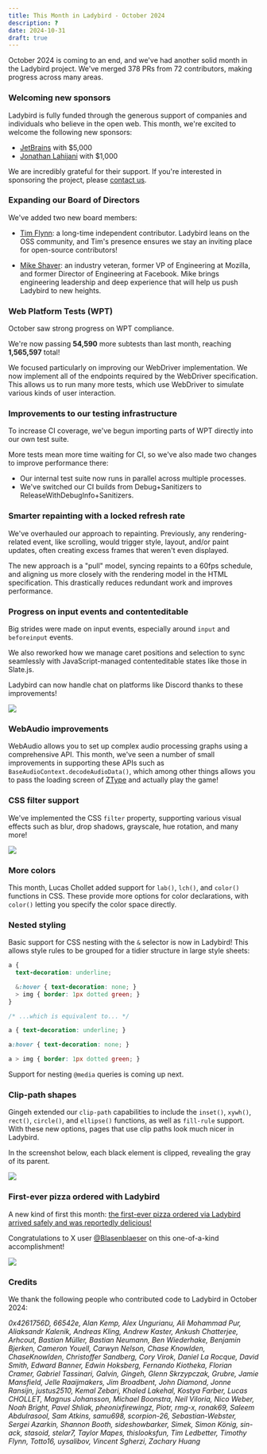```yaml
---
title: This Month in Ladybird - October 2024
description: ?
date: 2024-10-31
draft: true
---
```


October 2024 is coming to an end, and we've had another solid month in the Ladybird project. We've merged 378 PRs from 72 contributors, making progress across many areas.

### Welcoming new sponsors

Ladybird is fully funded through the generous support of companies and individuals who believe in the open web. This month, we're excited to welcome the following new sponsors:

- [JetBrains](https://www.jetbrains.com) with $5,000
- [Jonathan Lahijani](http://jonathanlahijani.com) with $1,000

We are incredibly grateful for their support. If you're interested in sponsoring the project, please [contact us](mailto:contact@ladybird.org).

### Expanding our Board of Directors

We've added two new board members:

- [Tim Flynn](https://ladybird.org/posts/tim-flynn-joins-board/): a long-time independent contributor. Ladybird leans on the OSS community, and Tim's presence ensures we stay an inviting place for open-source contributors!

- [Mike Shaver](https://ladybird.org/posts/mike-shaver-joins-board/): an industry veteran, former VP of Engineering at Mozilla, and former Director of Engineering at Facebook. Mike brings engineering leadership and deep experience that will help us push Ladybird to new heights.

### Web Platform Tests (WPT)

October saw strong progress on WPT compliance.

We're now passing **54,590** more subtests than last month, reaching **1,565,597** total!

We focused particularly on improving our WebDriver implementation. We now implement all of the endpoints required by the WebDriver specification. This allows us to run many more tests, which use WebDriver to simulate various kinds of user interaction.

### Improvements to our testing infrastructure

To increase CI coverage, we've begun importing parts of WPT directly into our own test suite.

More tests mean more time waiting for CI, so we've also made two changes to improve performance there:

- Our internal test suite now runs in parallel across multiple processes.
- We've switched our CI builds from Debug+Sanitizers to ReleaseWithDebugInfo+Sanitizers.

### Smarter repainting with a locked refresh rate

We've overhauled our approach to repainting. Previously, any rendering-related event, like scrolling, would trigger style, layout, and/or paint updates, often creating excess frames that weren't even displayed.

The new approach is a "pull" model, syncing repaints to a 60fps schedule, and aligning us more closely with the rendering model in the HTML specification. This drastically reduces redundant work and improves performance.

### Progress on input events and contenteditable

Big strides were made on input events, especially around `input` and `beforeinput` events.

We also reworked how we manage caret positions and selection to sync seamlessly with JavaScript-managed contenteditable states like those in Slate.js.

Ladybird can now handle chat on platforms like Discord thanks to these improvements!

![](/assets/img/newsletter-oct-2024-chat-on-discord.gif)

### WebAudio improvements

WebAudio allows you to set up complex audio processing graphs using a comprehensive API. This month, we've seen a number
of small improvements in supporting these APIs such as `BaseAudioContext.decodeAudioData()`, which among other things allows
you to pass the loading screen of [ZType](https://zty.pe/) and actually play the game!

### CSS filter support

We've implemented the CSS `filter` property, supporting various visual effects such as blur, drop shadows, grayscale, hue rotation, and many more!

![](/assets/img/newsletter-oct-2024-css-filter.png)

### More colors

This month, Lucas Chollet added support for `lab()`, `lch()`, and `color()` functions in CSS. These provide more options for color declarations, with `color()` letting you specify the color space directly.

### Nested styling

Basic support for CSS nesting with the `&` selector is now in Ladybird! This allows style rules to be grouped for a tidier structure in large style sheets:

```css
a {
  text-decoration: underline;

  &:hover { text-decoration: none; }
  > img { border: 1px dotted green; }
}

/* ...which is equivalent to... */

a { text-decoration: underline; }

a:hover { text-decoration: none; }

a > img { border: 1px dotted green; }
```

Support for nesting `@media` queries is coming up next.

### Clip-path shapes

Gingeh extended our `clip-path` capabilities to include the `inset()`, `xywh()`, `rect()`, `circle()`, and `ellipse()` functions, as well as `fill-rule` support. With these new options, pages that use clip paths look much nicer in Ladybird.

In the screenshot below, each black element is clipped, revealing the gray of its parent.

![](/assets/img/newsletter-oct-2024-clip-path-shapes.png)

### First-ever pizza ordered with Ladybird

A new kind of first this month: [the first-ever pizza ordered via Ladybird arrived safely and was reportedly delicious!](https://x.com/awesomekling/status/1846607417343463524)

Congratulations to X user [@Blasenblaeser](https://x.com/Blasenblaeser) on this one-of-a-kind accomplishment!

![](/assets/img/newsletter-oct-2024-pizza.png)

### Credits

We thank the following people who contributed code to Ladybird in October 2024:

_0x4261756D, 
66542e, 
Alan Kemp, 
Alex Ungurianu, 
Ali Mohammad Pur, 
Aliaksandr Kalenik, 
Andreas Kling, 
Andrew Kaster, 
Ankush Chatterjee, 
Arhcout, 
Bastian Müller, 
Bastian Neumann, 
Ben Wiederhake, 
Benjamin Bjerken, 
Cameron Youell, 
Carwyn Nelson, 
Chase Knowlden, 
ChaseKnowlden, 
Christoffer Sandberg, 
Cory Virok, 
Daniel La Rocque, 
David Smith, 
Edward Banner, 
Edwin Hoksberg, 
Fernando Kiotheka, 
Florian Cramer, 
Gabriel Tassinari, 
Galvin, 
Gingeh, 
Glenn Skrzypczak, 
Grubre, 
Jamie Mansfield, 
Jelle Raaijmakers, 
Jim Broadbent, 
John Diamond, 
Jonne Ransijn, 
justus2510, 
Kemal Zebari, 
Khaled Lakehal, 
Kostya Farber, 
Lucas CHOLLET, 
Magnus Johansson, 
Michael Boonstra, 
Neil Viloria, 
Nico Weber, 
Noah Bright, 
Pavel Shliak, 
pheonixfirewingz, 
Piotr, 
rmg-x, 
ronak69, 
Saleem Abdulrasool, 
Sam Atkins, 
samu698, 
scorpion-26, 
Sebastian-Webster, 
Sergei Azarkin, 
Shannon Booth, 
sideshowbarker, 
Simek, 
Simon König, 
sin-ack, 
stasoid, 
stelar7, 
Taylor Mapes, 
thislooksfun, 
Tim Ledbetter, 
Timothy Flynn, 
Totto16, 
uysalibov, 
Vincent Sgherzi, 
Zachary Huang_
